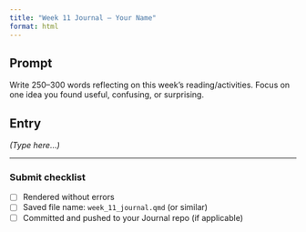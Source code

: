 ```yaml
---
title: "Week 11 Journal — Your Name"
format: html
---
```


## Prompt
Write 250–300 words reflecting on this week’s reading/activities. Focus on one idea you found useful,
confusing, or surprising.

## Entry
*(Type here…)*

---

### Submit checklist
- [ ] Rendered without errors  
- [ ] Saved file name: `week_11_journal.qmd` (or similar)  
- [ ] Committed and pushed to your Journal repo (if applicable)
